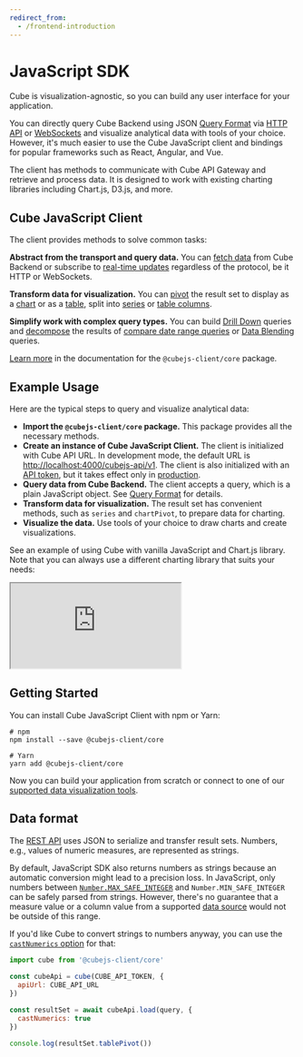 ```yaml
---
redirect_from:
  - /frontend-introduction
---
```


# JavaScript SDK

Cube is visualization-agnostic, so you can build any user interface for your
application.

You can directly query Cube Backend using
JSON [Query Format](/product/apis-integrations/rest-api/query-format) via [HTTP API](/reference/rest-api)
or
[WebSockets](/product/apis-integrations/rest-api/real-time-data-fetch#web-sockets)
and visualize analytical data with tools of your choice. However, it's much
easier to use the Cube JavaScript client and bindings for popular frameworks
such as React, Angular, and Vue.

The client has methods to communicate with Cube API Gateway and retrieve and
process data. It is designed to work with existing charting libraries including
Chart.js, D3.js, and more.

## Cube JavaScript Client

The client provides methods to solve common tasks:

**Abstract from the transport and query data.** You can
[fetch data](/reference/frontend/cubejs-client-core#load) from Cube Backend or
subscribe to
[real-time updates](/product/apis-integrations/rest-api/real-time-data-fetch)
regardless of the protocol, be it HTTP or WebSockets.

**Transform data for visualization.** You can
[pivot](/reference/frontend/cubejs-client-core#pivot) the result set to display
as a [chart](/reference/frontend/cubejs-client-core#chart-pivot) or as a
[table](/reference/frontend/cubejs-client-core#table-pivot), split into
[series](/reference/frontend/cubejs-client-core#series) or
[table columns](/reference/frontend/cubejs-client-core#table-columns).

**Simplify work with complex query types.** You can build
[Drill Down](/reference/frontend/cubejs-client-core#drill-down) queries and
[decompose](/reference/frontend/cubejs-client-core#decompose) the results of
[compare date range queries][ref-compare-date-range]
or [Data Blending](/product/data-modeling/concepts/data-blending) queries.

[Learn more](/reference/frontend/cubejs-client-core) in the documentation for
the `@cubejs-client/core` package.

## Example Usage

Here are the typical steps to query and visualize analytical data:

- **Import the `@cubejs-client/core` package.** This package provides all the
  necessary methods.
- **Create an instance of Cube JavaScript Client.** The client is initialized
  with Cube API URL. In development mode, the default URL is
  [http://localhost:4000/cubejs-api/v1](http://localhost:4000/cubejs-api/v1).
  The client is also initialized with an [API token](/product/auth), but it
  takes effect only in [production](/product/deployment/production-checklist).
- **Query data from Cube Backend.** The client accepts a query, which is a plain
  JavaScript object. See
  [Query Format](/product/apis-integrations/rest-api/query-format) for details.
- **Transform data for visualization.** The result set has convenient methods,
  such as `series` and `chartPivot`, to prepare data for charting.
- **Visualize the data.** Use tools of your choice to draw charts and create
  visualizations.

See an example of using Cube with vanilla JavaScript and Chart.js library. Note
that you can always use a different charting library that suits your needs:

<iframe
  src="https://codesandbox.io/embed/131ymrj8vl?fontsize=14&hidenavigation=1&theme=dark"
  style={{
    width: "100%",
    height: 500,
    border: 0,
    borderRadius: 4,
    overflow: "hidden",
  }}
  sandbox="allow-modals allow-forms allow-popups allow-scripts allow-same-origin"
></iframe>

## Getting Started

You can install Cube JavaScript Client with npm or Yarn:

```bash{outputLines: 1,3-4}
# npm
npm install --save @cubejs-client/core

# Yarn
yarn add @cubejs-client/core
```

Now you can build your application from scratch or connect to one of our
[supported data visualization tools](/product/configuration/visualization-tools).

## Data format

The [REST API][ref-rest-api] uses JSON to serialize and transfer result sets.
Numbers, e.g., values of numeric measures, are represented as strings.

By default, JavaScript SDK also returns numbers as strings because an automatic
conversion might lead to a precision loss. In JavaScript, only numbers between
[`Number.MAX_SAFE_INTEGER`][link-max-safe-int] and `Number.MIN_SAFE_INTEGER`
can be safely parsed from strings. However, there's no guarantee that a measure
value or a column value from a supported [data source][ref-data-sources] would
not be outside of this range. 

If you'd like Cube to convert strings to numbers anyway, you can use the
[`castNumerics` option][ref-ref-loadmethodoptions] for that:

```javascript
import cube from '@cubejs-client/core'
 
const cubeApi = cube(CUBE_API_TOKEN, {
  apiUrl: CUBE_API_URL
})

const resultSet = await cubeApi.load(query, {
  castNumerics: true
})

console.log(resultSet.tablePivot())
```


[ref-compare-date-range]: /product/apis-integrations/queries#compare-date-range-query
[ref-rest-api]: /product/apis-integrations/rest-api
[link-max-safe-int]: https://developer.mozilla.org/en-US/docs/Web/JavaScript/Reference/Global_Objects/Number/MAX_SAFE_INTEGER
[ref-data-sources]: /product/configuration/data-sources
[ref-ref-loadmethodoptions]: /reference/frontend/cubejs-client-core#loadmethodoptions